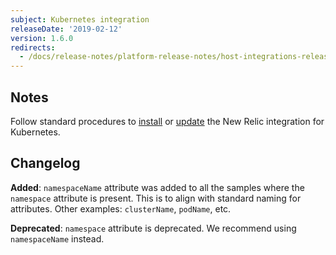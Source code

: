 ```yaml
---
subject: Kubernetes integration
releaseDate: '2019-02-12'
version: 1.6.0
redirects:
  - /docs/release-notes/platform-release-notes/host-integrations-release-notes/new-relic-integration-kubernetes-160
---
```


## Notes

Follow standard procedures to [install](/docs/integrations/host-integrations/host-integrations-list/kubernetes-monitoring-integration#install) or [update](/docs/integrations/host-integrations/host-integrations-list/kubernetes-monitoring-integration#update) the New Relic integration for Kubernetes.

## Changelog

**Added**: `namespaceName` attribute was added to all the samples where the `namespace` attribute is present. This is to align with standard naming for attributes. Other examples: `clusterName`, `podName`, etc.

**Deprecated**: `namespace` attribute is deprecated. We recommend using `namespaceName` instead.
